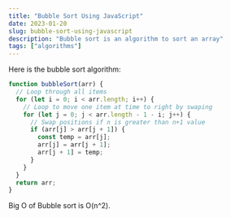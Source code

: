 ```yaml
---
title: "Bubble Sort Using JavaScript"
date: 2023-01-20
slug: bubble-sort-using-javascript
description: "Bubble sort is an algorithm to sort an array"
tags: ["algorithms"]
---
```


Here is the bubble sort algorithm:

```javascript
function bubbleSort(arr) {
  // Loop through all items
  for (let i = 0; i < arr.length; i++) {
    // Loop to move one item at time to right by swaping
    for (let j = 0; j < arr.length - 1 - i; j++) {
      // Swap positions if n is greater than n+1 value
      if (arr[j] > arr[j + 1]) {
        const temp = arr[j];
        arr[j] = arr[j + 1];
        arr[j + 1] = temp;
      }
    }
  }
  return arr;
}
```

Big O of Bubble sort is O(n^2).

